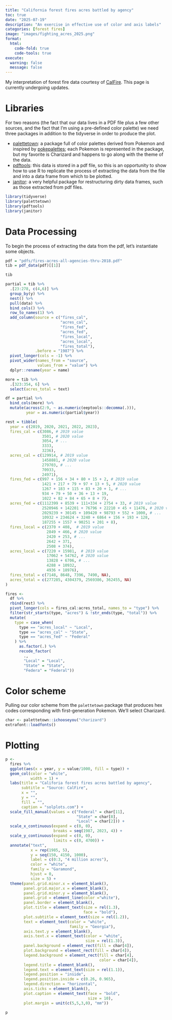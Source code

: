 ```yaml
---
title: "California forest fires acres battled by agency"
toc: true
date: "2025-07-19"
description: "An exercise in effective use of color and axis labels"
categories: [forest fires]
image: "images/fighting_acres_2025.png"
format: 
  html:
    code-fold: true
    code-tools: true
execute:
  warning: false
  message: false
---
```


My interpretation of forest fire data courtesy of [CalFire](https://www.fire.ca.gov/our-impact/statistics). This page is currently undergoing updates.

# Libraries

For two reasons (the fact that our data lives in a PDF file plus a few other sources, and the fact that I'm using a pre-defined color palette) we need three packages in addition to the tidyverse in order to produce the plot.

-   [palettetown](https://github.com/timcdlucas/palettetown?tab=readme-ov-file): a package full of color palettes derived from Pokemon and inspired by [pokepalettes](https://pokepalettes.com/#charizard); each Pokemon is represented in the package, but my favorite is Charizard and happens to go along with the theme of the data.
-   [pdftools](https://github.com/ropensci/pdftools): this data is stored in a pdf file, so this is an opportunity to show how to use R to replicate the process of extracting the data from the file and into a data frame from which to be plotted.
-   [janitor](https://github.com/sfirke/janitor): a very helpful package for restructuring dirty data frames, such as those extracted from pdf files.

```r
library(tidyverse)
library(palettetown)
library(pdftools)
library(janitor)
```

# Data Processing

To begin the process of extracting the data from the pdf, let's instantiate some objects.

```r
pdf = "pdfs/fires-acres-all-agencies-thru-2018.pdf"
tib = pdf_data(pdf)[[1]] 

tib
```

```r


partial = tib %>% 
  .[23:278, c(4,6)] %>% 
  group_by(y) %>% 
  nest() %>% 
  pull(data) %>% 
  bind_cols() %>% 
  row_to_names(1) %>% 
  add_column(source = c("fires_cal",
                        "acres_cal",
                        "fires_fed",
                        "acres_fed",
                        "fires_local",
                        "acres_local",
                        "fires_total"),
             .before = "1987") %>% 
  pivot_longer(cols = -1) %>% 
  pivot_wider(names_from = "source",
              values_from = "value") %>% 
  dplyr::rename(year = name)

more = tib %>% 
  .[323:354, 6] %>% 
  select(acres_total = text)

df = partial %>% 
  bind_cols(more) %>% 
  mutate(across(2:9, ~ as.numeric(eeptools::decomma(.))),
         year = as.numeric(partial$year)) 

rest = tibble(
  year = c(2019, 2020, 2021, 2022, 2023),
  fires_cal = c(3086, # 2019 value
                3501, # 2020 value 
                3054, # ...
                3333, 
                3236),
  acres_cal = c(129914, # 2019 value
                1458881, # 2020 value 
                279703, # ... 
                70933, 
                24971),
  fires_fed = c(997 + 156 + 34 + 80 + 15 + 2, # 2019 value
                1421 + 217 + 79 + 97 + 13 + 5, # 2020 value 
                1267 + 183 + 115 + 83 + 20 + 1, # ...
                934 + 79 + 50 + 36 + 13 + 19,
                1022 + 82 + 84 + 65 + 8 + 7),
  acres_fed = c(1112399 + 8539 + 111+334 + 2754 + 33, # 2019 value
                2520946 + 142201 + 76796 + 22210 + 45 + 11476, # 2020 value 
                2029239 + 30145 + 109420 + 98793 + 552 + 1000, # ...
                10932 + 234624 + 3240 + 6864 + 156 + 193 + 128,
                187255 + 1557 + 90251 + 201 + 8),
  fires_local = c(2370 + 408,  # 2019 value
                  2849 + 466, # 2020 value 
                  2420 + 253, # ... 
                  2642 + 371, 
                  2508 + 374),
  acres_local = c(7220 + 15981,  # 2019 value
                  17062 + 54762, # 2020 value 
                  13828 + 6706, # ... 
                  4288 + 10932, 
                  4936 + 18976),
  fires_total = c(7148, 8648, 7396, 7490, NA),
  acres_total = c(277285, 4304379, 2569386, 362455, NA)
)

fires <- 
  df %>% 
  rbind(rest) %>% 
  pivot_longer(cols = fires_cal:acres_total, names_to = "type") %>% 
  filter(str_starts(type, "acres") & !str_ends(type, "total")) %>% 
  mutate(
    type = case_when(
      type == "acres_local" ~ "Local",
      type == "acres_cal" ~ "State",
      type == "acres_fed" ~ "Federal"
    ) %>% 
      as.factor(.) %>% 
      recode_factor(
        ., 
        "Local" = "Local",
        "State" = "State",
        "Federa" = "Federal"))
```

# Color scheme

Pulling our color scheme from the `palettetown` package that produces hex codes corresponding with first-generation Pokemon. We'll select Charizard.

```r
char <- palettetown::ichooseyou("charizard")
extrafont::loadfonts()
```

# Plotting

```r

p <- 
  fires %>% 
  ggplot(aes(x = year, y = value/1000, fill = type)) +
  geom_col(color = "white",
           width = 1) +
  labs(title = "Califoria forest fires acres battled by agency",
       subtitle = "Source: CalFire",
       x = "",
       y = "",
       fill = "",
       caption = "solplots.com") +
  scale_fill_manual(values = c("Federal" = char[11],
                               "State" = char[8],
                               "Local" = char[2])) +
  scale_x_continuous(expand = c(0, 0),
                     breaks = seq(1987, 2023, 4)) +
  scale_y_continuous(expand = c(0, 0),
                     limits = c(0, 4700)) +
  annotate("text", 
           x = rep(1985, 5),
           y = seq(150, 4150, 1000),
           label = c(0:3, "4 million acres"),
           color = "white",
           family = "Garamond",
           hjust = 0,
           size = 5) +
  theme(panel.grid.minor.x = element_blank(),
        panel.grid.major.x = element_blank(),
        panel.grid.minor.y = element_blank(),
        panel.grid = element_line(color ="white"),
        panel.border = element_blank(),
        plot.title = element_text(size = rel(1.3),
                                  face = "bold"),
        plot.subtitle = element_text(size = rel(1.2)), 
        text = element_text(color = "white",
                            family = "Georgia"),
        axis.text.y = element_blank(),
        axis.text.x = element_text(color = "white",
                                   size = rel(1.3)),
        panel.background = element_rect(fill = char[4]),
        plot.background = element_rect(fill = char[4]),
        legend.background = element_rect(fill = char[4],
                                         color = char[4]),
        legend.title = element_blank(),
        legend.text = element_text(size = rel(1.1)),
        legend.position = "inside",
        legend.position.inside = c(0.26, 0.965),
        legend.direction = "horizontal",
        axis.ticks = element_blank(),
        plot.caption = element_text(face = "bold",
                                    size = 10),
        plot.margin = unit(c(5,5,3,0), "mm"))

p

```

